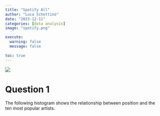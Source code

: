 ```yaml
---
title: "Spotify All"
author: "Luca Schettino"
date: "2023-12-11"
categories: [data analysis]
image: "spotify.png"

execute: 
  warning: false
  message: false
  
toc: true
---
```


![](spot.png)

# Question 1

The following histogram shows the relationship between position and the ten most popular artists.

